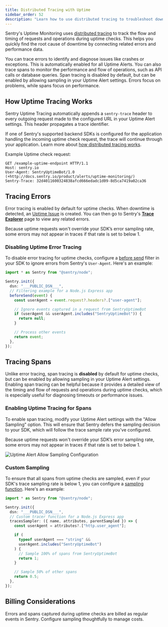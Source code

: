 ```yaml
---
title: Distributed Tracing with Uptime
sidebar_order: 52
description: "Learn how to use distributed tracing to troubleshoot downtime."
---
```


Sentry's Uptime Monitoring uses [distributed tracing](/product/tracing/#whats-distributed-tracing) to track the flow and timing of requests and operations during uptime checks. This helps you quickly find the root cause of downtime by connecting related errors and performance data.

You can trace errors to identify and diagnose issues like crashes or exceptions. This is automatically enabled for all Uptime Alerts. You can also trace spans to monitor the performance and flow of operations, such as API calls or database queries. Span tracing is disabled by default, but can be enabled by allowing sampling in your Uptime Alert settings. Errors focus on problems, while spans focus on performance.

## How Uptime Tracing Works

Sentry Uptime Tracing automatically appends a `sentry-trace` header to every outgoing request made to the configured URL in your Uptime Alert settings. This header propagates a trace identifier.

If one of Sentry's supported backend SDKs is configured for the application handling the incoming uptime check request, the trace will continue through your application. Learn more about [how distributed tracing works](/product/tracing/).

Example Uptime check request:

```HTTP
GET /example-uptime-endpoint HTTP/1.1
Host: sentry.io
User-Agent: SentryUptimeBot/1.0 (+http://docs.sentry.io/product/alerts/uptime-monitoring/)
Sentry-Trace: 32d4011600324838afcd666edadc1d09-8d5ca7419a02ca36
```

## Tracing Errors

Error tracing is enabled by default for uptime checks. When downtime is detected, an [Uptime Issue](/product/issues/issue-details/uptime-issues/) is created. You can then go to Sentry's [**Trace Explorer**](/product/explore/traces/) page to view any related errors.

Because uptime requests won't override your SDK’s error sampling rate, some errors may not appear in traces if that rate is set to below 1.

### Disabling Uptime Error Tracing

To disable error tracing for uptime checks, configure a [before send](/platform-redirect/?next=/configuration/filtering/) filter in your SDK to ignore errors from Sentry's `User-Agent`. Here's an example:

```typescript {tabTitle: Node.js Express} {filename: instrument.mjs}
import * as Sentry from "@sentry/node";

Sentry.init({
  dsn: "___PUBLIC_DSN___",
  // Filtering example for a Node.js Express app
  beforeSend(event) {
    const userAgent = event.request?.headers?.["user-agent"];

    // Ignore events captured in a request from SentryUptimeBot
    if (userAgent && userAgent.includes("SentryUptimeBot")) {
      return null;
    }

    // Process other events
    return event;
  },
});
```

## Tracing Spans

Unlike error tracing, span tracing is **disabled** by default for uptime checks, but can be enabled by allowing sampling in your Uptime Alert settings. Enabling span tracing can be helpful because it provides a detailed view of the timing and flow of requests and operations during uptime checks, which is especially useful for diagnosing timeouts or performance issues.

### Enabling Uptime Tracing for Spans

To enable span tracing, modify your Uptime Alert settings with the "Allow Sampling" option. This will ensure that Sentry defers the sampling decision to your SDK, which will follow the trace sample rate you've configured.

Because uptime requests won't override your SDK’s error sampling rate, some errors may not appear in traces if that rate is set to below 1.

![Uptime Alert Allow Sampling Configuration](./img/uptime-allow-sampling.png)

### Custom Sampling

To ensure that all spans from uptime checks are sampled, even if your SDK's trace sampling rate is below 1, you can configure a [sampling function](/platform-redirect/?next=/configuration/sampling/). Here's an example:

```typescript {tabTitle: Node.js Express} {filename: instrument.mjs}
import * as Sentry from "@sentry/node";

Sentry.init({
  dsn: "___PUBLIC_DSN___",
  // Custom tracer function for a Node.js Express app
  tracesSampler: ({ name, attributes, parentSampled }) => {
    const userAgent = attributes?.["http.user_agent"];

    if (
      typeof userAgent === "string" &&
      userAgent.includes("SentryUptimeBot")
    ) {
      // Sample 100% of spans from SentryUptimeBot
      return 1;
    }

    // Sample 50% of other spans
    return 0.5;
  },
});
```

## Billing Considerations

 Errors and spans captured during uptime checks are billed as regular events in Sentry. Configure sampling thoughtfully to manage costs.
